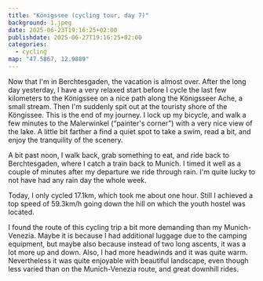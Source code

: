 ```yaml
---
title: "Königssee (cycling tour, day 7)"
background: 1.jpeg
date: 2025-06-23T19:16:25+02:00
publishdate: 2025-06-27T19:16:25+02:00
categories:
  - cycling
map: "47.5867, 12.9889"
---
```


Now that I'm in Berchtesgaden, the vacation is almost over. After the long day
yesterday, I have a very relaxed start before I cycle the last few kilometers to
the Königssee on a nice path along the Königsseer Ache, a small stream. Then I'm
suddenly spit out at the touristy shore of the Köngissee. This is the end of my
journey. I lock up my bicycle, and walk a few minutes to the Malerwinkel
(“painter's corner”) with a very nice view of the lake. A little bit farther
a find a quiet spot to take a swim, read a bit, and enjoy the tranquility of the
scenery.

<Gallery>
  <Rimg src="1.jpeg" caption="The Königssee." />
  <Rimg src="2.jpeg" caption="The made-it selfie." />
  <Rimg
    src="3.jpeg"
    caption="My bike collected some dirt over the last days."
  />
  <Rimg src="4.jpeg" caption="The route on an info board." />
</Gallery>

<Gallery large="true">
  <Rimg src="5.jpeg" alt="Königssee" />
  <Rimg src="6.jpeg" alt="Königssee" />
  <Rimg src="7.jpeg" alt="Königssee" />
  <Rimg src="8.jpeg" caption="Two mating dragonflies." />
</Gallery>

A bit past noon, I walk back, grab something to eat, and ride back to
Berchtesgaden, where I catch a train back to Munich. I timed it well as a couple
of minutes after my departure we ride through rain. I'm quite lucky to not have
had any rain day the whole week.

Today, I only cycled 17.1km, which took me about one hour. Still I achieved a top
speed of 59.3km/h going down the hill on which the youth hostel was located.

<GpxTrack src="20250623.gpx" />

<ElevationProfile src="20250623.gpx" />

I found the route of this cycling trip a bit more demanding than my <Link
to="">Munich-Venezia</Link>. Maybe it is because I had additional luggage due to
the camping equipment, but maybe also because instead of two long ascents, it
was a lot more up and down. Also, I had more headwinds and it was quite warm.
Nevertheless it was quite enjoyable with beautiful landscape, even though less
varied than on the Munich-Venezia route, and great downhill rides.
